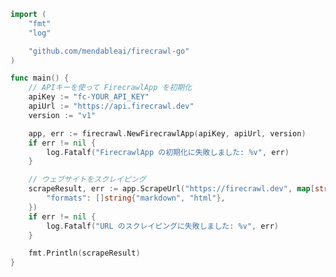 ```go Go
import (
	"fmt"
	"log"

	"github.com/mendableai/firecrawl-go"
)

func main() {
	// APIキーを使って FirecrawlApp を初期化
	apiKey := "fc-YOUR_API_KEY"
	apiUrl := "https://api.firecrawl.dev"
	version := "v1"

	app, err := firecrawl.NewFirecrawlApp(apiKey, apiUrl, version)
	if err != nil {
		log.Fatalf("FirecrawlApp の初期化に失敗しました: %v", err)
	}

	// ウェブサイトをスクレイピング
	scrapeResult, err := app.ScrapeUrl("https://firecrawl.dev", map[string]any{
		"formats": []string{"markdown", "html"},
	})
	if err != nil {
		log.Fatalf("URL のスクレイピングに失敗しました: %v", err)
	}

	fmt.Println(scrapeResult)
}
```
